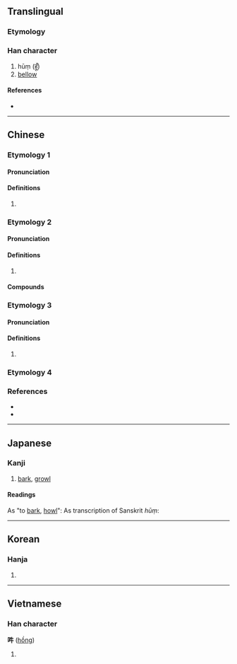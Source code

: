 {{character info/new}}
==Translingual==

===Etymology===
{{rfe|lang=mul}}

===Han character===
{{Han char|rn=30|rad=口|as=04|sn=7|four=65000|canj=RHQ|ids=⿰口牛}}

# hūṃ ([[हूँ]])
# [[bellow]]

====References====
* {{Han ref|kx=0180.020|dkj=03378|dj=0398.010|hdz=10589.060|uh=543D|ud=21565|bh=CAA1|bd=51873}}

----

==Chinese==

===Etymology 1===
{{zh-forms}}

====Pronunciation====
{{zh-pron
|m=óu
|c=hau1,hau2
|mc=y
|oc=y
|cat=
}}

====Definitions====
{{zh-hanzi}}

# {{zh-only|吽牙}}

===Etymology 2===
{{zh-forms}}

====Pronunciation====
{{zh-pron
|m=hōng
|c=hung1
|mc=
|oc=
|cat=
}}

====Definitions====
{{zh-hanzi}}

# {{rfdef|zh}}

====Compounds====
{{zh-der|阿吽}}

===Etymology 3===
{{zh-forms}}

====Pronunciation====
{{zh-pron
|c=ngau6
|cat=
}}

====Definitions====
{{zh-hanzi}}

# {{zh-only|吽哣|[[listless]]}}

===Etymology 4===
{{zh-see|吼|v}}

===References===
* {{R:twedu|C01034}}
* {{R:yue:Hanzi}}

----

==Japanese==

===Kanji===
{{ja-kanji|grade=|rs=口04}}

# [[bark]], [[growl]]

====Readings====
As "to [[bark]], [[howl]]":
{{ja-readings
|goon=く, ぐ
|kanon=こう, ごう
|kun=ほ-える
}}
As transcription of Sanskrit ''hūṃ'':
{{ja-readings
|goon=おん<おん<おむ
|kanon=いん<いん<いむ
|kanyoon=うん
}}
----

==Korean==

===Hanja===
{{ko-hanja|hangeul=[[후]], [[음]], [[우]]|rv=hu, eum, u|mr=hu, ŭm, u}}

# {{defn|lang=ko|sort=口04}}

----

==Vietnamese==

===Han character===
'''吽''' ([[hồng]])<!--vi:Wiktionary also gives ẩu, hống, ngâu, and oanh; are these all valid readings?-->

# {{defn|lang=vi|sort=口04}}